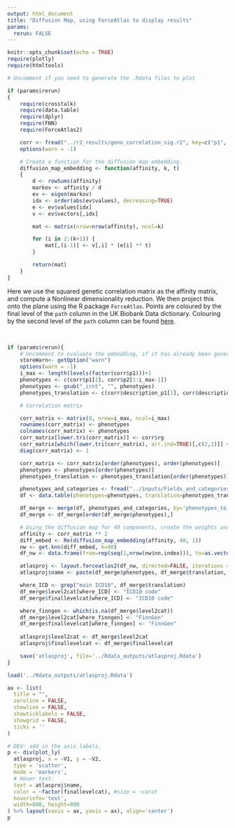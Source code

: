 ```yaml
---
output: html_document
title: "Diffusion Map, using ForceAtlas to display results"
params:
  rerun: FALSE
---
```


```r
knitr::opts_chunk$set(echo = TRUE)
require(plotly)
require(htmltools)

# Uncomment if you need to generate the .Rdata files to plot

if (params$rerun)
{
    require(crosstalk)
    require(data.table)
    require(dplyr)
    require(FNN)
    require(ForceAtlas2)

    corr <- fread("../r2_results/geno_correlation_sig.r2", key=c("p1", "p2"))
    options(warn = -1)

    # Create a function for the diffusion map embedding.
    diffusion_map_embedding <- function(affinity, k, t)
    {
        d <- rowSums(affinity)
        markov <- affinity / d
        ev <- eigen(markov)
        idx <- order(abs(ev$values), decreasing=TRUE)
        e <- ev$values[idx]
        v <- ev$vectors[,idx]

        mat <- matrix(nrow=nrow(affinity), ncol=k)

        for (i in 2:(k+1)) {
            mat[,(i-1)] <- v[,i] * (e[i] ** t)
        }

        return(mat)
    }
}

```

Here we use the squared genetic correlation matrix as the affinity matrix, and compute a Nonlinear dimensionality reduction. We then project this onto the plane using the R package `ForceAtlas`. Points are coloured by the final level of the `path` column in the UK Biobank Data dictionary. Colouring by the second level of the `path` column can be found [here](diffusion_map.html).

<br>

```r

if (params$rerun){
    # Uncomment to evaluate the embedding, if it has already been generated just load it in.
    storeWarn<- getOption("warn")
    options(warn = -1) 
    i_max <- length(levels(factor(corr$p1)))+1
    phenotypes <- c(corr$p1[1], corr$p2[1:i_max-1])
    phenotypes <- gsub("_irnt", "", phenotypes)
    phenotypes_translation <- c(corr$description_p1[1], corr$description_p2[1:i_max-1])

    # Correlation matrix

    corr_matrix <- matrix(0, nrow=i_max, ncol=i_max)
    rownames(corr_matrix) <- phenotypes
    colnames(corr_matrix) <- phenotypes
    corr_matrix[lower.tri(corr_matrix)] <- corr$rg
    corr_matrix[which(lower.tri(corr_matrix), arr.ind=TRUE)[,c(2,1)]] <- corr$rg
    diag(corr_matrix) <- 1

    corr_matrix <- corr_matrix[order(phenotypes), order(phenotypes)]
    phenotypes <- phenotypes[order(phenotypes)]
    phenotypes_translation <- phenotypes_translation[order(phenotypes)]

    phenotypes_and_categories <- fread("../inputs/Fields_and_categories.tsv") %>% mutate(phenotypes_to_match = FieldID)
    df <- data.table(phenotypes=phenotypes, translation=phenotypes_translation) %>% mutate(phenotypes_to_match = gsub("_.*", "", phenotypes))

    df_merge <- merge(df, phenotypes_and_categories, by='phenotypes_to_match', all.x=TRUE)
    df_merge <- df_merge[order(df_merge$phenotypes),]

    # Using the diffusion map for 40 components, create the weights and use the force atlas package.
    affinity <- corr_matrix ** 2
    diff_embed <- Re(diffusion_map_embedding(affinity, 40, 1))
    nw <- get.knn(diff_embed, k=40)
    df_nw <- data.frame(from=rep(seq(1,nrow(nw$nn.index))), to=as.vector(nw$nn.index), weights=1)

    atlasproj <- layout.forceatlas2(df_nw, directed=FALSE, iterations = 5000, plotstep = 100)
    atlasproj$name <- paste(df_merge$phenotypes, df_merge$translation, sep=" : ")

    where_ICD <- grep("main ICD10", df_merge$translation)
    df_merge$level2cat[where_ICD] <- "ICD10 code"
    df_merge$finallevelcat[where_ICD] <- "ICD10 code"

    where_finngen <- which(is.na(df_merge$level2cat))
    df_merge$level2cat[where_finngen] <- "FinnGen"
    df_merge$finallevelcat[where_finngen] <- "FinnGen"
    
    atlasproj$level2cat <- df_merge$level2cat
    atlasproj$finallevelcat <- df_merge$finallevelcat

    save('atlasproj', file='../Rdata_outputs/atlasproj.Rdata')
}

load('../Rdata_outputs/atlasproj.Rdata')

ax <- list(
  title = "",
  zeroline = FALSE,
  showline = FALSE,
  showticklabels = FALSE,
  showgrid = FALSE,
  ticks = ''
)

# DEV: add in the axis labels.
p <- div(plot_ly(
  atlasproj, x = ~V1, y = ~V2,
  type = 'scatter',
  mode = 'markers',
  # Hover text:
  text = atlasproj$name,
  color = ~factor(finallevelcat), #size = ~carat
  hoverinfo='text',
  width=800, height=800
) %>% layout(xaxis = ax, yaxis = ax), align='center')
p
```
</div>